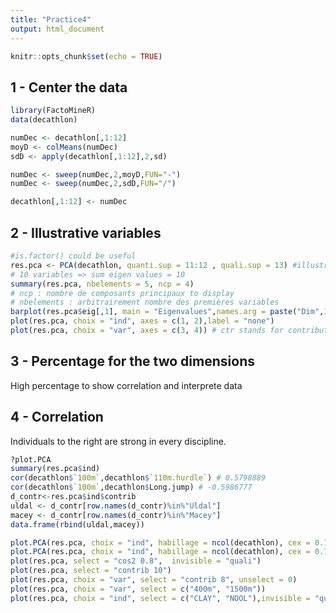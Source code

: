 ```yaml
---
title: "Practice4"
output: html_document
---
```


```r
knitr::opts_chunk$set(echo = TRUE)
```

## 1 - Center the data

```r
library(FactoMineR)
data(decathlon)

numDec <- decathlon[,1:12]
moyD <- colMeans(numDec)
sdD <- apply(decathlon[,1:12],2,sd)

numDec <- sweep(numDec,2,moyD,FUN="-")
numDec <- sweep(numDec,2,sdD,FUN="/")

decathlon[,1:12] <- numDec
```

## 2 - Illustrative variables

```r
#is.factor() could be useful
res.pca <- PCA(decathlon, quanti.sup = 11:12 , quali.sup = 13) #illustrative = supplémentaire
# 10 variables => sum eigen values = 10
summary(res.pca, nbelements = 5, ncp = 4) 
# ncp : nombre de composants principaux to display 
# nbelements : arbitrairement nombre des premières variables
barplot(res.pca$eig[,1], main = "Eigenvalues",names.arg = paste("Dim",1:nrow(res.pca$eig), sep=""))
plot(res.pca, choix = "ind", axes = c(1, 2),label = "none")
plot(res.pca, choix = "var", axes = c(3, 4)) # ctr stands for contribution
```

## 3 - Percentage for the two dimensions

High percentage to show correlation and interprete data

## 4 - Correlation

Individuals to the right are strong in every discipline.

```r
?plot.PCA
summary(res.pca$ind)
cor(decathlon$`100m`,decathlon$`110m.hurdle`) # 0.5798889
cor(decathlon$`100m`,decathlon$Long.jump) # -0.5986777
d_contr<-res.pca$ind$contrib
uldal <- d_contr[row.names(d_contr)%in%"Uldal"]
macey <- d_contr[row.names(d_contr)%in%"Macey"]
data.frame(rbind(uldal,macey))
```

```r
plot.PCA(res.pca, choix = "ind", habillage = ncol(decathlon), cex = 0.7)
plot.PCA(res.pca, choix = "ind", habillage = ncol(decathlon), cex = 0.7,autolab = "no")
plot(res.pca, select = "cos2 0.8",  invisible = "quali")
plot(res.pca, select = "contrib 10")
plot(res.pca, choix = "var", select = "contrib 8", unselect = 0)
plot(res.pca, choix = "var", select = c("400m", "1500m"))
plot(res.pca, choix = "ind", select = c("CLAY", "NOOL"),invisible = "quali",unselect = 0)
```

